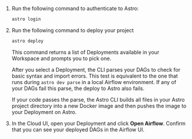 1. Run the following command to authenticate to Astro:

    ```sh
    astro login
    ```

2. Run the following command to deploy your project

    ```sh
    astro deploy
    ```

    This command returns a list of Deployments available in your Workspace and prompts you to pick one.

    After you select a Deployment, the CLI parses your DAGs to check for basic syntax and import errors. This test is equivalent to the one that runs during `astro dev parse` in a local Airflow environment. If any of your DAGs fail this parse, the deploy to Astro also fails.

    If your code passes the parse, the Astro CLI builds all files in your Astro project directory into a new Docker image and then pushes the image to your Deployment on Astro.

3. In the Cloud UI, open your Deployment and click **Open Airflow**. Confirm that you can see your deployed DAGs in the Airflow UI. 